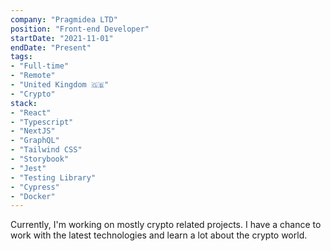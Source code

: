```yaml
---
company: "Pragmidea LTD"
position: "Front-end Developer"
startDate: "2021-11-01"
endDate: "Present"
tags:
- "Full-time"
- "Remote"
- "United Kingdom 🇬🇧"
- "Crypto"
stack:
- "React"
- "Typescript"
- "NextJS"
- "GraphQL"
- "Tailwind CSS"
- "Storybook"
- "Jest"
- "Testing Library"
- "Cypress"
- "Docker"
---
```


Currently, I'm working on mostly crypto related projects.
I have a chance to work with the latest technologies and learn a lot about the crypto world.
